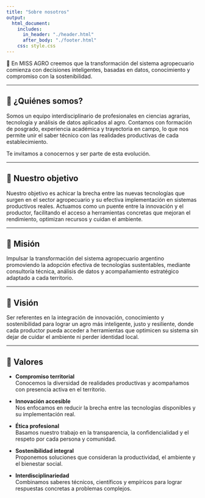 ```yaml
---
title: "Sobre nosotros"
output: 
  html_document:
    includes:
      in_header: "./header.html"
      after_body: "./footer.html"
    css: style.css
---
```


 🧭  En MISS AGRO creemos que la transformación del sistema agropecuario comienza con decisiones inteligentes, basadas en datos, conocimiento y compromiso con la sostenibilidad.

---

## 👥 ¿Quiénes somos?

Somos un equipo interdisciplinario de profesionales en ciencias agrarias, tecnología y análisis de datos aplicados al agro. Contamos con formación de posgrado, experiencia académica y trayectoria en campo, lo que nos permite unir el saber técnico con las realidades productivas de cada establecimiento.

Te invitamos a conocernos y ser parte de esta evolución.

---

## 🎯 Nuestro objetivo

Nuestro objetivo es achicar la brecha entre las nuevas tecnologías que surgen en el sector agropecuario y su efectiva implementación en sistemas productivos reales. Actuamos como un puente entre la innovación y el productor, facilitando el acceso a herramientas concretas que mejoran el rendimiento, optimizan recursos y cuidan el ambiente.

---

## 🌿 Misión

Impulsar la transformación del sistema agropecuario argentino promoviendo la adopción efectiva de tecnologías sustentables, mediante consultoría técnica, análisis de datos y acompañamiento estratégico adaptado a cada territorio.

---

## 🌄 Visión

Ser referentes en la integración de innovación, conocimiento y sostenibilidad para lograr un agro más inteligente, justo y resiliente, donde cada productor pueda acceder a herramientas que optimicen su sistema sin dejar de cuidar el ambiente ni perder identidad local.

---

## 🌟 Valores

- **Compromiso territorial**  
  Conocemos la diversidad de realidades productivas y acompañamos con presencia activa en el territorio.

- **Innovación accesible**  
  Nos enfocamos en reducir la brecha entre las tecnologías disponibles y su implementación real.

- **Ética profesional**  
  Basamos nuestro trabajo en la transparencia, la confidencialidad y el respeto por cada persona y comunidad.

- **Sostenibilidad integral**  
  Proponemos soluciones que consideran la productividad, el ambiente y el bienestar social.

- **Interdisciplinariedad**  
  Combinamos saberes técnicos, científicos y empíricos para lograr respuestas concretas a problemas complejos.
